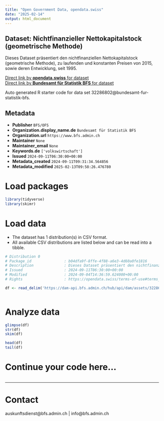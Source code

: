 ```yaml
---
title: "Open Government Data, opendata.swiss"
date: "2025-02-14"
output: html_document
---
```


## Dataset: Nichtfinanzieller Nettokapitalstock (geometrische Methode)

Dieses Dataset präsentiert den nichtfinanziellen Nettokapitalstock (geometrische Methode), zu laufenden und konstanten Preisen von 2015, sowie deren Entwicklung, seit 1995.

[Direct link by **opendata.swiss** for dataset](https://opendata.swiss/de/dataset/nichtfinanzieller-nettokapitalstock-geometrische-methode5)<br>
[Direct link by **Bundesamt für Statistik BFS** for dataset](https://www.bfs.admin.ch/asset/de/ts-x-04.04.01)

Auto generated R starter code for data set 32286802@bundesamt-fur-statistik-bfs.

## Metadata

- **Publisher** `BFS/OFS`
- **Organization.display_name.de** `Bundesamt für Statistik BFS`
- **Organization.url** `https://www.bfs.admin.ch`
- **Maintainer** `None`
- **Maintainer_email** `None`
- **Keywords.de** `['volkswirtschaft']`
- **Issued** `2024-09-11T06:30:00+00:00`
- **Metadata_created** `2024-09-11T09:31:34.564856`
- **Metadata_modified** `2025-02-13T09:58:26.476780`


# Load packages

```r

library(tidyverse)
library(skimr)

```

# Load data

-   The dataset has 1 distribution(s) in CSV format.
-   All available CSV distributions are listed below and can be read into a tibble.

```r

# Distribution 0
# Package_id               : b04dfa9f-8ffe-4f88-a6e3-4d60a0fe1816
# Description              : Dieses Dataset präsentiert den nichtfinanziellen Nettokapitalstock (geometrische Methode), zu laufenden und konstanten Preisen von 2015, sowie deren Entwicklung, seit 1995.
# Issued                   : 2024-09-11T06:30:00+00:00
# Modified                 : 2024-09-04T14:36:59.624000+00:00
# Rights                   : https://opendata.swiss/terms-of-use#terms_by_ask

df <- read_delim('https://dam-api.bfs.admin.ch/hub/api/dam/assets/32286815/master')



```

# Analyze data

```r

glimpse(df)
str(df)
skim(df)

head(df)
tail(df)

```

# Continue your code here...

```r

```

------------------------------------------------------------------------

# Contact

auskunftsdienst@bfs.admin.ch | info@bfs.admin.ch

